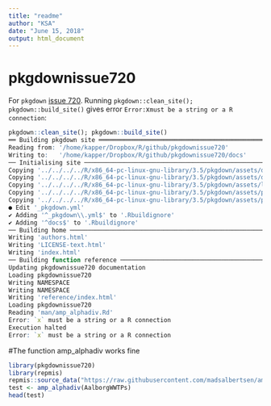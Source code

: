 ```yaml
---
title: "readme"
author: "KSA"
date: "June 15, 2018"
output: html_document
---
```


# pkgdownissue720
For `pkgdown` [issue 720](https://github.com/r-lib/pkgdown/issues/720). Running `pkgdown::clean_site(); pkgdown::build_site()` gives error `Error: `x` must be a string or a R connection`:

```r
pkgdown::clean_site(); pkgdown::build_site()
══ Building pkgdown site ══════════════════════════════════════════════════════════════════════════════════════════════════════════════════════════
Reading from: '/home/kapper/Dropbox/R/github/pkgdownissue720'
Writing to:   '/home/kapper/Dropbox/R/github/pkgdownissue720/docs'
── Initialising site ──────────────────────────────────────────────────────────────────────────────────────────────────────────────────────────────
Copying '../../../../R/x86_64-pc-linux-gnu-library/3.5/pkgdown/assets/docsearch.css' to 'docsearch.css'
Copying '../../../../R/x86_64-pc-linux-gnu-library/3.5/pkgdown/assets/docsearch.js' to 'docsearch.js'
Copying '../../../../R/x86_64-pc-linux-gnu-library/3.5/pkgdown/assets/link.svg' to 'link.svg'
Copying '../../../../R/x86_64-pc-linux-gnu-library/3.5/pkgdown/assets/pkgdown.css' to 'pkgdown.css'
Copying '../../../../R/x86_64-pc-linux-gnu-library/3.5/pkgdown/assets/pkgdown.js' to 'pkgdown.js'
● Edit '_pkgdown.yml'
✔ Adding '^_pkgdown\\.yml$' to '.Rbuildignore'
✔ Adding '^docs$' to '.Rbuildignore'
── Building home ──────────────────────────────────────────────────────────────────────────────────────────────────────────────────────────────────
Writing 'authors.html'
Writing 'LICENSE-text.html'
Writing 'index.html'
── Building function reference ────────────────────────────────────────────────────────────────────────────────────────────────────────────────────
Updating pkgdownissue720 documentation
Loading pkgdownissue720
Writing NAMESPACE
Writing NAMESPACE
Writing 'reference/index.html'
Loading pkgdownissue720
Reading 'man/amp_alphadiv.Rd'
Error: `x` must be a string or a R connection
Execution halted
Error: `x` must be a string or a R connection
```

#The function amp_alphadiv works fine
```r
library(pkgdownissue720)
library(repmis)
repmis::source_data("https://raw.githubusercontent.com/madsalbertsen/ampvis2/master/data/AalborgWWTPs.rda", cache = FALSE)
test <- amp_alphadiv(AalborgWWTPs)
head(test)
```

